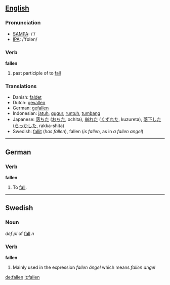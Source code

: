 ==[[English]]==
=== Pronunciation ===
*[[w:SAMPA|SAMPA]]: /'/
*[[w:IPA|IPA]]: /'fɒlən/

=== Verb ===

'''fallen'''

# past participle of to [[fall]]

=== Translations ===
* Danish: [[faldet]]
*Dutch: [[gevallen]]
*German: [[gefallen]]
*Indonesian: [[jatuh]], [[gugur]], [[runtuh]], [[tumbang]]
*Japanese: [[落ちた]] ([[おちた]], ochita), [[崩れた]] ([[くずれた]], kuzureta), [[落下]]した ([[らっか]]した, rakka-shita)
*Swedish: [[fallit]] (''has fallen''), fallen (''is fallen'', as in ''a fallen angel'')

----

==German==
===Verb===
'''fallen'''

#To [[fall]].

----
==Swedish==
===Noun===
''def pl'' of [[fall]] ''n''

===Verb===
'''fallen''' 
# Mainly used in the expression ''fallen ängel'' which means ''fallen angel''

[[de:fallen]]
[[it:fallen]]